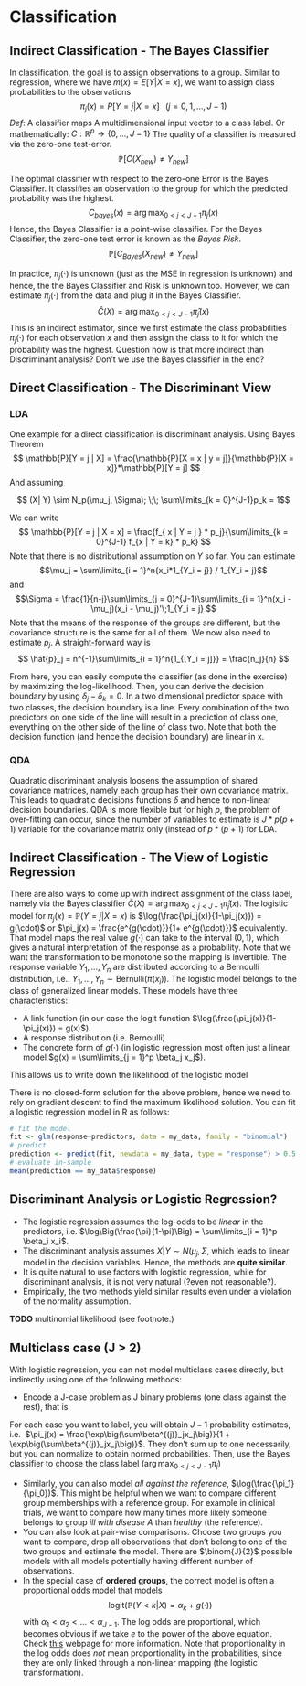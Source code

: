 # Classification
## Indirect Classification - The Bayes Classifier
In classification, the goal is to assign observations to a group. Similar to 
regression, where we have $m(x) = E[Y | X = x]$, we want to assign class
probabilities to the observations 
$$\pi_j (x) = P[Y = j | X = x] \;\;\;  (j = 0,1, ..., J-1)  $$
*Def*: A classifier maps A multidimensional input vector to a class label.
Or mathematically: $C: \mathbb{R}^p \rightarrow \{0, ..., J-1\}$
The quality of a classifier is measured via the zero-one test-error.
$$\mathbb{P}[C(X_{new}) \neq Y_{new}] $$

The optimal classifier with respect to the zero-one Error is the Bayes 
Classifier. It classifies an observation to the group for which the predicted 
probability was the highest.
$$ C_{bayes}(x) = \arg\max_{0<j<J-1}\pi_j(x)$$
Hence, the Bayes Classifier is a point-wise classifier.
For the Bayes Classifier, the zero-one test error is known as the *Bayes Risk*.
$$ \mathbb{P}[C_{Bayes}(X_{new}) \neq Y_{new}]$$

In practice, $\pi_j(\cdot)$ is unknown (just as the MSE in regression is 
unknown) and hence, the the Bayes Classifier and Risk is unknown too. However, 
we can estimate $\pi_j(\cdot)$ from the data and plug it in the Bayes Classifier.
$$\hat{C}(X) = \arg\max_{0<j<J-1}\hat{\pi}_j(x)$$
This is an indirect estimator, since we first estimate the class probabilities
$\pi_j(\cdot)$ for each observation $x$ and then assign the class to it for
which the probability was the highest.
Question how is that more indirect than Discriminant analysis? Don't we use
the Bayes classifier in the end?

## Direct Classification - The Discriminant View
### LDA
One example for a direct classification is discriminant analysis.
Using Bayes Theorem
$$ \mathbb{P}[Y = j | X] = \frac{\mathbb{P}[X = x | y = j]}{\mathbb{P}[X = x]}*\mathbb{P}[Y = j] $$
And assuming 

$$ (X| Y) \sim N_p(\mu_j, \Sigma); \;\; \sum\limits_{k = 0}^{J-1}p_k = 1$$ 

We can write
$$ \mathbb{P}[Y = j | X = x] = \frac{f_{ x | Y = j } * p_j}{\sum\limits_{k = 0}^{J-1} f_{x | Y = k} * p_k} $$
Note that there is no distributional assumption on $Y$ so far. You can estimate 
$$\mu_j = \sum\limits_{i = 1}^n{x_i*1_{Y_i = j}} / 1_{Y_i = j}$$
and 
$$\Sigma = \frac{1}{n-j}\sum\limits_{j = 0}^{J-1}\sum\limits_{i = 1}^n(x_i - \mu_j)(x_i - \mu_j)'\;1_{Y_i = j} $$
Note that the means of the response of the groups are different, but the 
covariance structure is the same for all of them.
We now also need to estimate $p_j$. A straight-forward way is 
$$ \hat{p}_j = n^{-1}\sum\limits_{i = 1}^n{1_{[Y_i = j]}} = \frac{n_j}{n} $$

From here, you can easily compute the classifier (as done in the exercise) by
maximizing the log-likelihood. Then, you can derive the decision boundary by 
using $\delta_j - \delta_k = 0$. In a two dimensional predictor space with 
two classes, the decision boundary is a line. Every combination of the two 
predictors on one side of the line will result in a prediction of class one, 
everything on the other side of the line of class two. Note that both the 
decision function (and hence the decision boundary) are linear in x.

### QDA
Quadratic discriminant analysis loosens the assumption of shared covariance 
matrices, namely each group has their own covariance matrix. This leads 
to quadratic decisions functions $\delta$ and hence to non-linear decision
boundaries.
QDA is more flexible but for high $p$, the problem of over-fitting can occur,
since the number of variables to estimate is $J*p(p+1)$ variable for the 
covariance matrix only (instead of $p*(p+1)$ for LDA.

## Indirect Classification - The View of Logistic Regression
There are also ways to come up with indirect assignment of the class label, 
namely via the Bayes classifier $\hat{C}(X) = \arg\max_{0<j<J-1}\hat{\pi}_j(x)$. 
The logistic model for $\pi_j(x) = \mathbb{P}(Y = j | X = x)$ is 
$\log(\frac{\pi_j(x)}{1-\pi_j(x)}) = g(\cdot)$ or 
$\pi_j(x) = \frac{e^{g(\cdot)}}{1+ e^{g(\cdot)}}$ equivalently. That model
maps the real value $g(\cdot)$ can take to the interval $(0, 1)$, which gives 
a natural interpretation of the response as a probability. Note that we want
the transformation to be monotone so the mapping is invertible.
The response variable $Y_1, ..., Y_n$ are distributed according to a 
Bernoulli distribution, i.e.. $Y_1, ..., Y_n \sim \textrm{Bernulli}(\pi(x_i))$. 
The logistic model belongs to the class of generalized linear models. 
These models have three characteristics:

* A link function (in our case the logit function 
  $\log(\frac{\pi_j(x)}{1-\pi_j(x)}) = g(x)$).
* A response distribution (i.e. Bernoulli)
* The concrete form of $g(\cdot)$ (in logistic regression most often just 
  a linear model $g(x) = \sum\limits_{j = 1}^p \beta_j x_j$).

This allows us to write down the likelihood of the logistic model
\begin{equation} 
\begin{split}
L(\beta, (x_1, Y_1), ..., (x_n, Y_n))&  = \prod\limits_{i = 1}^n \mathbb{P}(Y_i = y_i)\\
 & =\prod\limits_{i = 1}^n \pi(x_i)^{Y_i-1}(1-\pi(x_i))^{Y_i-1}\\
\log(L(\cdot) & = \sum\limits_{i = 1}^n Y_i \pi(x_i) + (1 - Y_i) (1 - \pi(x_i))
\end{split}
(\#eq:var-beta)
\end{equation} 

There is no closed-form solution for the above problem, hence we need to rely
on gradient descent to find the maximum likelihood solution.
You can fit a logistic regression model in R as follows:
```r
# fit the model
fit <- glm(response~predictors, data = my_data, family = "binomial")
# predict
prediction <- predict(fit, newdata = my_data, type = "response") > 0.5
# evaluate in-sample
mean(prediction == my_data$response)
```

## Discriminant Analysis or Logistic Regression?

* The logistic regression assumes the log-odds to be *linear* in the predictors, 
  i.e. $\log\Big(\frac{\pi}{1-\pi}\Big) = \sum\limits_{i = 1}^p \beta_i x_i$.
* The discriminant analysis assumes $X|Y \sim N(\mu_j, \Sigma$, which leads to
  linear model in the decision variables. Hence, the methods are 
  **quite similar**.
* It is quite natural to use factors with logistic regression, while for 
  discriminant analysis, it is not very natural (?even not reasonable?).
* Empirically, the two methods yield similar results even under a violation of
  the normality assumption.
  
**TODO** multinomial likelihood (see footnote.)

## Multiclass case (J > 2)
With logistic regression, you can not model multiclass cases directly, but 
indirectly using one of the following methods:

* Encode a J-case problem as J binary problems (one class against the rest), 
  that is
  
   \begin{equation}
  Y_i^{(j)} = \begin{cases}
        1 \;\;\ \text{if} \;\;\ Y_i = j
        \\
        0 \;\;\ \text{else}.
        \end{cases}
 \end{equation}

For each case you want to label, you will obtain $J-1$ probability estimates,
i.e. 
$\pi_j(x) = \frac{\exp\big(\sum\beta^{(j)}_jx_j\big)}{1  + \exp\big(\sum\beta^{(j)}_jx_j\big)}$. 
They don't sum up to one necessarily, 
but you can normalize to obtain normed probabilities. Then, use the Bayes 
classifier to choose the class label ($\arg\max_{0 < j < J-1} \pi_j$)

* Similarly, you can also model *all against the reference*, 
  $\log(\frac{\pi_1}{\pi_0})$. This might be helpful when we want to compare
  different group memberships with a reference group. 
  For example in clinical trials, 
  we want to compare how many times more likely someone belongs to group 
  *ill with disease A* than *healthy* (the reference).
* You can also look at pair-wise comparisons. Choose two groups you want to 
  compare, drop all observations that don't belong to one of the two groups
  and estimate the model. There are $\binom{J}{2}$ possible models with all
  models potentially having different number of observations.
* In the special case of **ordered groups**, the correct model is often 
  a proportional odds model that models
  $$\text{logit}(\mathbb{P}(Y < k |X) = \alpha_k + g(\cdot))$$
  with $\alpha_1 < \alpha_2 < \text{...} < \alpha_{J-1}$. 
  The log odds are proportional, which becomes obvious if we take $e$ to the power
  of the above equation. Check [this](http://data.library.virginia.edu/fitting-and-interpreting-a-proportional-odds-model/)
  webpage for more information. Note that proportionality in the log odds
  does *not* mean proportionality in the probabilities, since they are only
  linked through a non-linear mapping (the logistic transformation).

